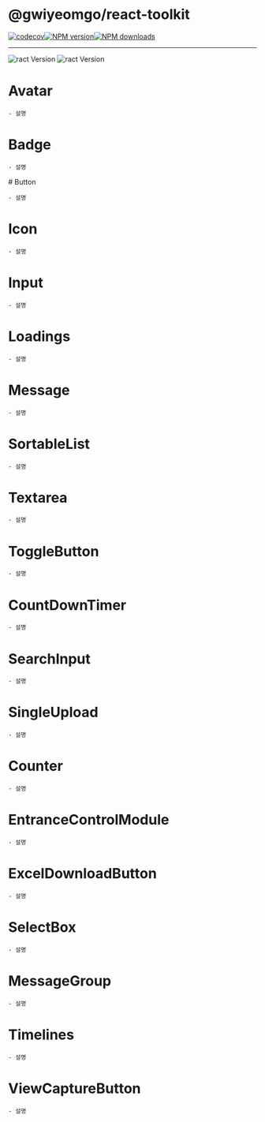 # @gwiyeomgo/react-toolkit

[![codecov][codecov-image]][codecov-url][![NPM version][npm-image]][npm-url][![NPM downloads][download-image]][download-url]

---

![ract Version](https://img.shields.io/badge/Node.js-18.16.0-blue?logo=Node.js&logoColor=339933)
![ract Version](https://img.shields.io/badge/React-18.2.0-blue?logo=react&logoColor=61DAFB)

[npm-image]: http://img.shields.io/npm/v/@gwiyeomgo/react-toolkit?style=flat-square
[npm-url]: http://npmjs.org/package/@gwiyeomgo/react-toolkit
[codecov-image]: https://img.shields.io/codecov/c/github/gwiyeomgo/react-toolkit/main.svg?style=flat-square
[codecov-url]: https://codecov.io/gh/gwiyeomgo/react-toolkit/branch/main
[download-image]: https://img.shields.io/npm/dm/@gwiyeomgo/react-toolkit?style=flat-square
[download-url]: https://www.npmjs.com/package/@gwiyeomgo/react-toolkit


# Avatar

    - 설명

<Canvas of={Avatar.Default} />

# Badge

    - 설명

<Canvas of={Badge.Default} />
<Canvas of={Badge.BadgeWithText} />
<Canvas of={Badge.BadgeWithNumber} />
<Canvas of={Badge.BadgeWithNumber2} />
<Canvas of={Badge.BadgeWithAvatar} /># Button

    - 설명

<Canvas of={Button.Default} />
<Canvas of={Button.ButtonWithLoading} />
<Canvas of={Button.ButtonWithDanger} />

# Icon

    - 설명

<Canvas of={Icon.Default} />

# Input

    - 설명

<Canvas of={Input.Default} />

# Loadings

    - 설명

<Canvas of={Loadings.DefaultLoading} />
<Canvas of={Loadings.DottedLoading} />
<Canvas of={Loadings.CustomLoading} />
<Canvas of={Loadings.LoadingTypeLine} />

# Message

    - 설명

<Canvas of={Message.Default} />
<Canvas of={Message.StyledMessage} />

# SortableList

    - 설명

<Canvas of={SortableList.Default} />

# Textarea

    - 설명

<Canvas of={Textarea.Default} />

# ToggleButton

    - 설명

<Canvas of={ToggleButton.Default} />

# CountDownTimer

    - 설명

<Canvas of={CountDownTimer.Default} />
<Canvas of={CountDownTimer.TimerWithSuffix} />
<Canvas of={CountDownTimer.OnlyTimer} />

# SearchInput

    - 설명

<Canvas of={SearchInput.Default} />

# SingleUpload

    - 설명

<Canvas of={SingleUpload.Default} />

# Counter

    - 설명

<Canvas of={Counter.Default} />

# EntranceControlModule

    - 설명

<Canvas of={EntranceControlModule.Default} />

# ExcelDownloadButton

    - 설명

<Canvas of={ExcelDownloadButton.Default} />

# SelectBox

    - 설명

<Canvas of={SelectBox.Default} />

# MessageGroup

    - 설명

<Canvas of={MessageGroup.Default} />

# Timelines

    - 설명

<Canvas of={Timelines.Default} />

# ViewCaptureButton

    - 설명

<Canvas of={ViewCaptureButton.Default} />
